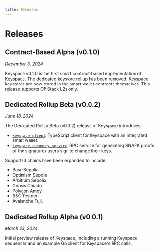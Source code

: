 ```yaml
---
title: Releases
---
```


# Releases

## Contract-Based Alpha (v0.1.0)

*December 3, 2024*

Keyspace v0.1.0 is the first smart contract-based implementation of Keyspace. The dedicated keystore rollup has been removed. Keyspace keystores are now stored in the smart wallet contracts themselves. This release supports OP Stack L2s only.

## Dedicated Rollup Beta (v0.0.2)

*June 18, 2024*

The Dedicated Rollup Beta (v0.0.2) release of Keyspace introduces:
- [`keyspace-client`](https://github.com/base-org/keyspace-client/tree/v0.0.2): TypeScript client for Keyspace with an integrated smart wallet.
- [`keyspace-recovery-service`](https://github.com/base-org/keyspace-recovery-service/tree/v0.0.2): RPC service for generating SNARK proofs of the signatures users sign to change their keys.

Supported chains have been expanded to include:
- Base Sepolia
- Optimism Sepolia
- Arbitrum Sepolia
- Gnosis Chiado
- Polygon Amoy
- BSC Testnet
- Avalanche Fuji.

## Dedicated Rollup Alpha (v0.0.1)

*March 29, 2024*

Initial preview release of Keyspace, including a running Keyspace sequencer and an example Go client for Keyspace's RPC calls.
